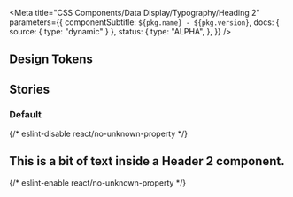 
<Meta
  title="CSS Components/Data Display/Typography/Heading 2"
  parameters={{
    componentSubtitle: `${pkg.name} - ${pkg.version}`,
    docs: { source: { type: "dynamic" } },
    status: {
      type: "ALPHA",
    },
  }}
/>

## Design Tokens

<DesignTokenDocBlock categoryName="Heading2" viewType="table" />

## Stories

### Default

<Canvas>
  {/* eslint-disable react/no-unknown-property */}
  <Story name="Default">
    <h2 class="denhaag-heading-2">This is a bit of text inside a Header 2 component.</h2>
  </Story>
  {/* eslint-enable react/no-unknown-property */}
</Canvas>
